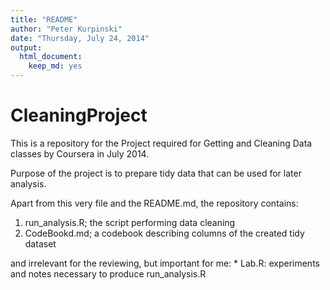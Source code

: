 ```yaml
---
title: "README"
author: "Peter Kurpinski"
date: "Thursday, July 24, 2014"
output:
  html_document:
    keep_md: yes
---
```


# CleaningProject


This is a repository for the Project required for Getting and Cleaning Data classes by Coursera in July 2014. 

Purpose of the project is to prepare tidy data that can be used for later analysis. 

Apart from this very file and the README.md, the repository contains:

1. run_analysis.R; the script performing data cleaning  
2. CodeBookd.md; a codebook describing columns of the created tidy dataset 

and irrelevant for the reviewing, but important for me:
* Lab.R: experiments and notes necessary to produce run_analysis.R